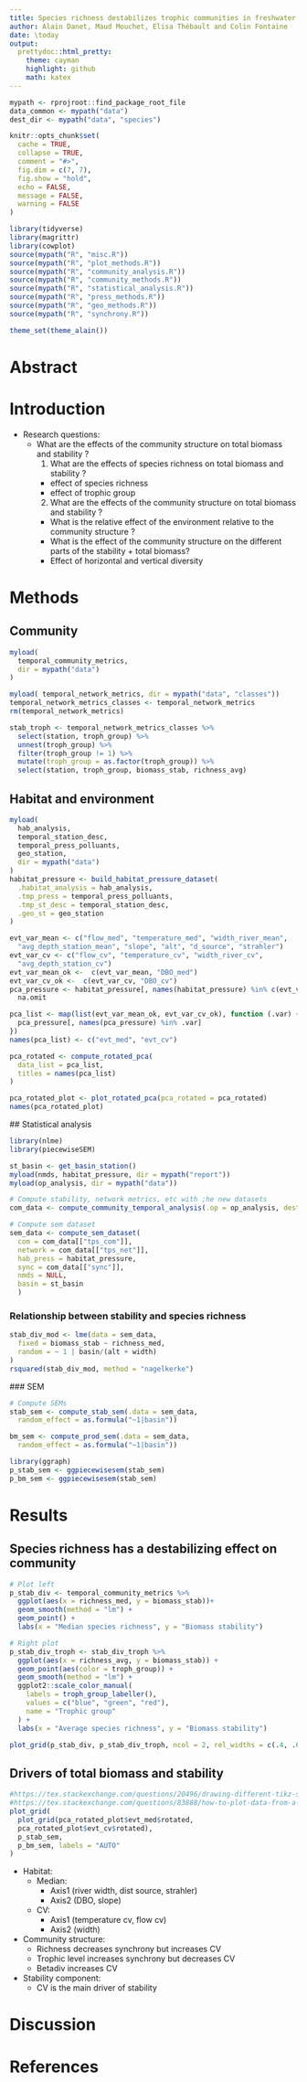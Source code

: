 ```yaml
---
title: Species richness destabilizes trophic communities in freshwater ecosystems
author: Alain Danet, Maud Mouchet, Elisa Thébault and Colin Fontaine
date: \today 
output:
  prettydoc::html_pretty:
    theme: cayman
    highlight: github
    math: katex
---
```


```r
mypath <- rprojroot::find_package_root_file
data_common <- mypath("data")
dest_dir <- mypath("data", "species")

knitr::opts_chunk$set(
  cache = TRUE,
  collapse = TRUE,
  comment = "#>",
  fig.dim = c(7, 7),
  fig.show = "hold",
  echo = FALSE,
  message = FALSE,
  warning = FALSE
)

library(tidyverse)
library(magrittr)
library(cowplot)
source(mypath("R", "misc.R"))
source(mypath("R", "plot_methods.R"))
source(mypath("R", "community_analysis.R"))
source(mypath("R", "community_methods.R"))
source(mypath("R", "statistical_analysis.R"))
source(mypath("R", "press_methods.R"))
source(mypath("R", "geo_methods.R"))
source(mypath("R", "synchrony.R"))

theme_set(theme_alain())
```


# Abstract

# Introduction 

- Research questions:
  - What are the effects of the community structure on total biomass and stability ? 
    1. What are the effects of species richness on total biomass and stability ?
      - effect of species richness
      - effect of trophic group
    2. What are the effects of the community structure on total biomass and stability ?
      - What is the relative effect of the environment relative to the community
	structure ?
      - What is the effect of the community structure on the different
	parts of the stability + total biomass?
	- Effect of horizontal and vertical diversity

# Methods

## Community

```r
myload(
  temporal_community_metrics,
  dir = mypath("data")
)

myload( temporal_network_metrics, dir = mypath("data", "classes"))
temporal_network_metrics_classes <- temporal_network_metrics
rm(temporal_network_metrics)

stab_troph <- temporal_network_metrics_classes %>%
  select(station, troph_group) %>%
  unnest(troph_group) %>%
  filter(troph_group != 1) %>%
  mutate(troph_group = as.factor(troph_group)) %>%
  select(station, troph_group, biomass_stab, richness_avg)
```

## Habitat and environment

```r
myload(
  hab_analysis,
  temporal_station_desc,
  temporal_press_polluants,
  geo_station,
  dir = mypath("data")
)
habitat_pressure <- build_habitat_pressure_dataset(
  .habitat_analysis = hab_analysis,
  .tmp_press = temporal_press_polluants,
  .tmp_st_desc = temporal_station_desc,
  .geo_st = geo_station 
)
```

```r
evt_var_mean <- c("flow_med", "temperature_med", "width_river_mean",
  "avg_depth_station_mean", "slope", "alt", "d_source", "strahler")
evt_var_cv <- c("flow_cv", "temperature_cv", "width_river_cv",
  "avg_depth_station_cv")
evt_var_mean_ok <-  c(evt_var_mean, "DBO_med")
evt_var_cv_ok <-  c(evt_var_cv, "DBO_cv")
pca_pressure <- habitat_pressure[, names(habitat_pressure) %in% c(evt_var_mean_ok, evt_var_cv_ok, "station")] %>%
  na.omit

pca_list <- map(list(evt_var_mean_ok, evt_var_cv_ok), function (.var) {
  pca_pressure[, names(pca_pressure) %in% .var]
})
names(pca_list) <- c("evt_med", "evt_cv")

pca_rotated <- compute_rotated_pca(
  data_list = pca_list,
  titles = names(pca_list)  
)

pca_rotated_plot <- plot_rotated_pca(pca_rotated = pca_rotated)
names(pca_rotated_plot)
```

## Statistical analysis

```r
library(nlme)
library(piecewiseSEM)

st_basin <- get_basin_station()
myload(nmds, habitat_pressure, dir = mypath("report"))
myload(op_analysis, dir = mypath("data"))

# Compute stability, network metrics, etc with ;he new datasets
com_data <- compute_community_temporal_analysis(.op = op_analysis, dest_dir = mypath("data", "species"))

# Compute sem dataset 
sem_data <- compute_sem_dataset(
  com = com_data[["tps_com"]],
  network = com_data[["tps_net"]], 
  hab_press = habitat_pressure, 
  sync = com_data[["sync"]],
  nmds = NULL,
  basin = st_basin 
  )
```


### Relationship between stability and species richness 

```r
stab_div_mod <- lme(data = sem_data,
  fixed = biomass_stab ~ richness_med,
  random = ~ 1 | basin/(alt + width)
)
rsquared(stab_div_mod, method = "nagelkerke")

```


### SEM

```r

# Compute SEMs
stab_sem <- compute_stab_sem(.data = sem_data,
  random_effect = as.formula("~1|basin"))

bm_sem <- compute_prod_sem(.data = sem_data,
  random_effect = as.formula("~1|basin"))

library(ggraph)
p_stab_sem <- ggpiecewisesem(stab_sem)
p_bm_sem <- ggpiecewisesem(stab_sem)
```



# Results

## Species richness has a destabilizing effect on community  

```r
# Plot left  
p_stab_div <- temporal_community_metrics %>%
  ggplot(aes(x = richness_med, y = biomass_stab))+
  geom_smooth(method = "lm") +
  geom_point() +
  labs(x = "Median species richness", y = "Biomass stability")

# Right plot
p_stab_div_troph <- stab_div_troph %>%
  ggplot(aes(x = richness_avg, y = biomass_stab)) +
  geom_point(aes(color = troph_group)) +
  geom_smooth(method = "lm") +
  ggplot2::scale_color_manual(
    labels = troph_group_labeller(),
    values = c("blue", "green", "red"),
    name = "Trophic group"
  ) +
  labs(x = "Average species richness", y = "Biomass stability")

plot_grid(p_stab_div, p_stab_div_troph, ncol = 2, rel_widths = c(.4, .6))
```

## Drivers of total biomass and stability

```r
#https://tex.stackexchange.com/questions/20496/drawing-different-tikz-shapes-parameterized-by-data-from-a-file?rq=1
#https://tex.stackexchange.com/questions/83888/how-to-plot-data-from-a-csv-file-using-tikz-and-csvsimple
plot_grid(
  plot_grid(pca_rotated_plot$evt_med$rotated,
  pca_rotated_plot$evt_cv$rotated),
  p_stab_sem,
  p_bm_sem, labels = "AUTO"
)
```

- Habitat:
  - Median:
    - Axis1 (river width, dist source, strahler)
    - Axis2 (DBO, slope)
  - CV: 
    - Axis1 (temperature cv, flow cv)
    - Axis2 (width)

- Community structure: 
  - Richness decreases synchrony but increases CV
  - Trophic level increases synchrony but decreases CV
  - Betadiv increases CV

- Stability component:
  - CV is the main driver of stability 

# Discussion

# References
